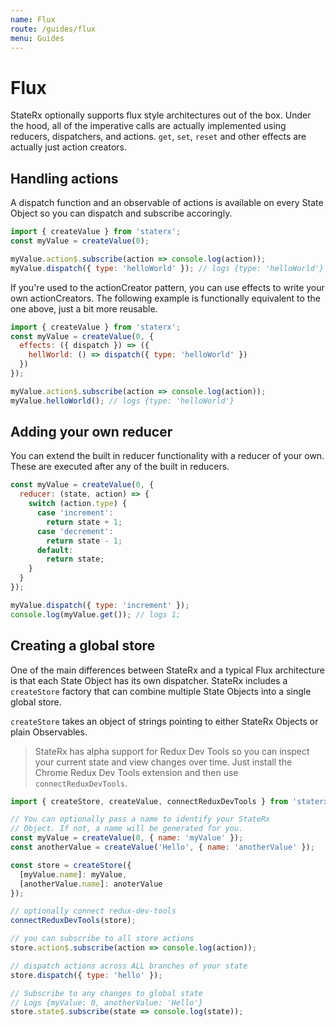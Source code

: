 ```yaml
---
name: Flux
route: /guides/flux
menu: Guides
---
```


# Flux

StateRx optionally supports flux style architectures out of the box. Under the hood, all of the imperative calls are actually implemented using reducers, dispatchers, and actions. `get`, `set`, `reset` and other effects are actually just action creators.

## Handling actions

A dispatch function and an observable of actions is available on every State Object so you can dispatch and subscribe accoringly.

```js
import { createValue } from 'staterx';
const myValue = createValue(0);

myValue.action$.subscribe(action => console.log(action));
myValue.dispatch({ type: 'helloWorld' }); // logs {type: 'helloWorld'}
```

If you're used to the actionCreator pattern, you can use effects to write your own actionCreators. The following example is functionally equivalent to the one above, just a bit more reusable.

```js
import { createValue } from 'staterx';
const myValue = createValue(0, {
  effects: ({ dispatch }) => ({
    hellWorld: () => dispatch({ type: 'helloWorld' })
  })
});

myValue.action$.subscribe(action => console.log(action));
myValue.helloWorld(); // logs {type: 'helloWorld'}
```

## Adding your own reducer

You can extend the built in reducer functionality with a reducer of your own. These are executed after any of the built in reducers.

```js
const myValue = createValue(0, {
  reducer: (state, action) => {
    switch (action.type) {
      case 'increment':
        return state + 1;
      case 'decrement':
        return state - 1;
      default:
        return state;
    }
  }
});

myValue.dispatch({ type: 'increment' });
console.log(myValue.get()); // logs 1;
```

## Creating a global store

One of the main differences between StateRx and a typical Flux architecture is that each State Object has its own dispatcher. StateRx includes a `createStore` factory that can combine multiple State Objects into a single global store.

`createStore` takes an object of strings pointing to either StateRx Objects or plain Observables.

> StateRx has alpha support for Redux Dev Tools so you can inspect your current state and view changes over time. Just install the Chrome Redux Dev Tools extension and then use `connectReduxDevTools`.

```js
import { createStore, createValue, connectReduxDevTools } from 'staterx';

// You can optionally pass a name to identify your StateRx
// Object. If not, a name will be generated for you.
const myValue = createValue(0, { name: 'myValue' });
const anotherValue = createValue('Hello', { name: 'anotherValue' });

const store = createStore({
  [myValue.name]: myValue,
  [anotherValue.name]: anoterValue
});

// optionally connect redux-dev-tools
connectReduxDevTools(store);

// you can subscribe to all store actions
store.action$.subscribe(action => console.log(action));

// dispatch actions across ALL branches of your state
store.dispatch({ type: 'hello' });

// Subscribe to any changes to global state
// Logs {myValue: 0, anotherValue: 'Hello'}
store.state$.subscribe(state => console.log(state));
```
